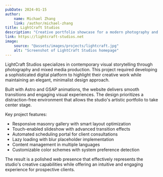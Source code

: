 ```yaml
---
pubDate: 2024-01-15
author:
    name: Michael Zhang
    link: /author/michael-zhang
title: LightCraft Studios
description: "Creative portfolio showcase for a modern photography and multimedia production house"
link: https://lightcraft-studios.net
image:
    source: "@assets/images/projects/lightcraft.jpg"
    alt: "Screenshot of LightCraft Studios homepage"
---
```


LightCraft Studios specializes in contemporary visual storytelling through photography and mixed media production. This project required developing a sophisticated digital platform to highlight their creative work while maintaining an elegant, minimalist design approach.

Built with Astro and GSAP animations, the website delivers smooth transitions and engaging visual experiences. The design prioritizes a distraction-free environment that allows the studio's artistic portfolio to take center stage.

Key project features:
- Responsive masonry gallery with smart layout optimization
- Touch-enabled slideshow with advanced transition effects
- Automated scheduling portal for client consultations
- Lazy loading with blur placeholder implementation
- Content management in multiple languages
- Customizable color schemes with system preference detection

The result is a polished web presence that effectively represents the studio's creative capabilities while offering an intuitive and engaging experience for prospective clients.
